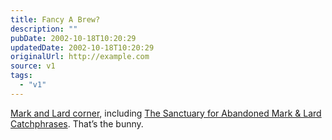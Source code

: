 ```yaml
---
title: Fancy A Brew?
description: ""
pubDate: 2002-10-18T10:20:29
updatedDate: 2002-10-18T10:20:29
originalUrl: http://example.com
source: v1
tags:
  - "v1"
---
```


[Mark and Lard corner][1], including [The Sanctuary for Abandoned Mark & Lard Catchphrases][2]. That&#8217;s the bunny.

[1]: http://www.planetbods.org/radio/markandlard/ "Planet Bods: Mark and Lard corner"
[2]: http://www.planetbods.org/radio/sanctuary/a_f.live "Planet Bods: The Sanctuary for Abandoned Mark & Lard Catchphrases"
